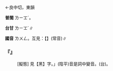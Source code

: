 
=={{ruby|隆|ㄌㄨㄥ}}==

←良中切，東韻{{ruby|＝|ㄌㄨㄥˊ}}

'''普閩''' <rt>ㄌㄧㆲˊ</rt>。

'''台甘''' <rt>ㄌㄧㆲˊ</rt>∥

'''國音''' <rt>ㄌㄨㄥ</rt>。互見：【{{ruby|隆|ㄌㄨㄥˊ}}】(常音)∥

    

==='''『{{ruby|黑|ㄏㄟ}}{{ruby|咕|ㄍㄨ}}{{ruby|隆|ㄌㄨㄥ}}{{ruby|冬|ㄉㄨㄥ}}』'''===
: [擬態] 見【黑】字。{{ruby|「|ㄌㄨㄥ}}」(陰平)音是詞中變音。(台){{ruby|暗|ㆰ˪}}{{ruby|暝|ㄇㄧˊ}}{{ruby|摸|ㄇㆦ/ㆠㆦ}}。
    
